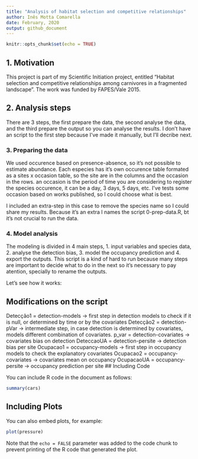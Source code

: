 ```yaml
---
title: "Analysis of habitat selection and competitive relationships"
author: Inês Motta Comarella
date: February, 2020
output: github_document
---
```


```r
knitr::opts_chunk$set(echo = TRUE)
```

## 1. Motivation
This project is part of my Scientific Initiation project, entitled "Habitat selection and competitive relationships among carnivores in a fragmented landscape". The work was funded by FAPES/Vale 2015.


## 2. Analysis steps
There are 3 steps, the first prepare the data, the second analyse the data, and the third prepare the output so you can analyse the results. I don't have an script to the first step because I've made it manually, but I'll decribe next. 


### 3. Preparing the data
We used occurence based on presence-absence, so it's not possible to estimate abundance. Each especies has it's own occurence table formated as a sites x occasion table, so the site are in the columns and the occasion in the rows. an occasion is the period of time you are considering to register the species occurence, it can be a day, 3 days, 5 days, etc. I've tests some occasion based on works published, so I could choose what is best.

I included an extra-step in this case to remove the species name so I could share my results. Because it's an extra I names the script 0-prep-data.R, bt it's not crucial to run the data.

### 4. Model analysis
The modeling is divided in 4 main steps, 1. input variables and species data, 2. analyse the detection bias, 3. model the occupancy prediction and 4. export the outputs. This script is a kind of hard to run because many steps are important to decide what to do in the next so it's necessary to pay atention, specially to rename the outputs.

Let's see how it works:

####




## Modifications on the script
Detecção1 = detection-models -> first step in detection models to check if it is null, or determined by time or by the covariates
Detecção2 = detection-pVar -> intermediate step, in case detection is determined by covariates, models different combination of covariates.
p_var = detection-covariates -> covariates bias on detection
DeteccaoUA = detection-persite -> detection bias per site
Ocupacao1 = occupancy-models -> first step in occupancy models to check the explanatory covariates
Ocupacao2 = occupancy-covariates -> covariates mean on occupancy
OcupacaoUA = occupancy-persite -> occupancy prediction per site
## Including Code

You can include R code in the document as follows:

```r
summary(cars)
```

## Including Plots

You can also embed plots, for example:

```r
plot(pressure)
```

Note that the `echo = FALSE` parameter was added to the code chunk to prevent printing of the R code that generated the plot.
